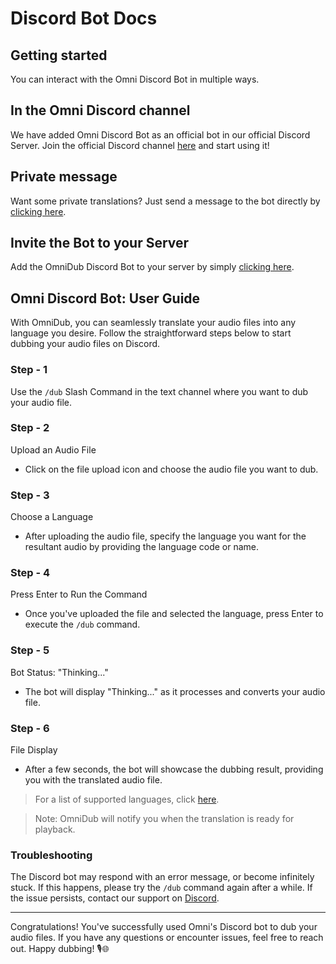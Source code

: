 # Discord Bot Docs

## Getting started

You can interact with the Omni Discord Bot in multiple ways.

## In the Omni Discord channel

We have added Omni Discord Bot as an official bot in our official Discord Server. Join the official Discord channel [here](https://discord.gg/2QUhbAKyku) and start using it!

## Private message

Want some private translations? Just send a message to the bot directly by [clicking here](https://discordapp.com/users/1176584649569476618).

## Invite the Bot to your Server

Add the OmniDub Discord Bot to your server by simply [clicking here](https://discord.com/api/oauth2/authorize?client_id=1176584649569476618&permissions=964757425216&scope=bot%20applications.commands).

## Omni Discord Bot: User Guide

With OmniDub, you can seamlessly translate your audio files into any language you desire. Follow the straightforward steps below to start dubbing your audio files on Discord.

### Step - 1
Use the `/dub` Slash Command in the text channel where you want to dub your audio file.

### Step - 2
Upload an Audio File
- Click on the file upload icon and choose the audio file you want to dub.

### Step - 3
Choose a Language
- After uploading the audio file, specify the language you want for the resultant audio by providing the language code or name.

### Step - 4
Press Enter to Run the Command
- Once you've uploaded the file and selected the language, press Enter to execute the `/dub` command.

### Step - 5
Bot Status: "Thinking..."
- The bot will display "Thinking..." as it processes and converts your audio file.

### Step - 6
File Display
- After a few seconds, the bot will showcase the dubbing result, providing you with the translated audio file.

> For a list of supported languages, click [here](./supported-languages).

> Note: OmniDub will notify you when the translation is ready for playback.

### Troubleshooting

The Discord bot may respond with an error message, or become infinitely stuck. If this happens, please try the `/dub` command again after a while. If the issue persists, contact our support on [Discord](https://discord.gg/8a3A2EcrEC).

---

Congratulations! You've successfully used Omni's Discord bot to dub your audio files. If you have any questions or encounter issues, feel free to reach out. Happy dubbing! 🎙️🌐